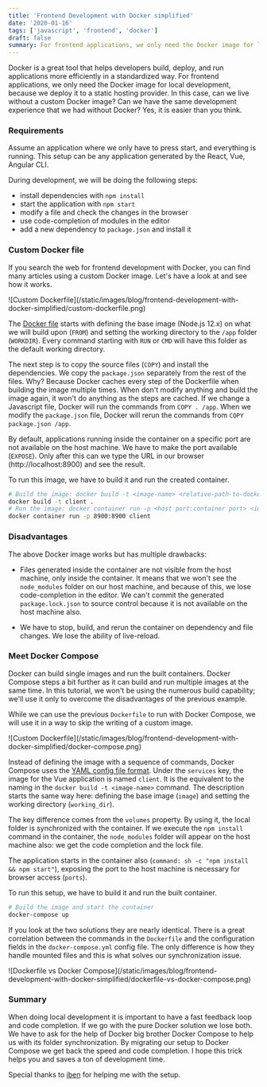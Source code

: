 ```yaml
---
title: 'Frontend Development with Docker simplified'
date: '2020-01-16'
tags: ['javascript', 'frontend', 'docker']
draft: false
summary: For frontend applications, we only need the Docker image for local development, because we deploy it to a static hosting provider. In this case, can we live without a custom Docker image? Can we have the same development experience that we had without Docker?
---
```


Docker is a great tool that helps developers build, deploy, and run applications more efficiently in a standardized way. For frontend applications, we only need the Docker image for local development, because we deploy it to a static hosting provider. In this case, can we live without a custom Docker image? Can we have the same development experience that we had without Docker? Yes, it is easier than you think.

### Requirements

Assume an application where we only have to press start, and everything is running. This setup can be any application generated by the React, Vue, Angular CLI.

During development, we will be doing the following steps:

- install dependencies with `npm install`
- start the application with `npm start`
- modify a file and check the changes in the browser
- use code-completion of modules in the editor
- add a new dependency to `package.json` and install it

### Custom Docker file

If you search the web for frontend development with Docker, you can find many articles using a custom Docker image. Let's have a look at and see how it works.

<div className="flex justify-center">
  ![Custom Dockerfile](/static/images/blog/frontend-development-with-docker-simplified/custom-dockerfile.png)
</div>

The [Docker file](https://github.com/vuesomedev/todomvc-vue/blob/master/Dockerfile) starts with defining the base image (Node.js 12.x) on what we will build upon (`FROM`) and setting the working directory to the `/app` folder (`WORKDIR`). Every command starting with `RUN` or `CMD` will have this folder as the default working directory.

The next step is to copy the source files (`COPY`) and install the dependencies. We copy the `package.json` separately from the rest of the files. Why? Because Docker caches every step of the Dockerfile when building the image multiple times. When don't modify anything and build the image again, it won't do anything as the steps are cached. If we change a Javascript file, Docker will run the commands from `COPY . /app`. When we modify the `package.json` file, Docker will rerun the commands from `COPY package.json /app`.

By default, applications running inside the container on a specific port are not available on the host machine. We have to make the port available (`EXPOSE`). Only after this can we type the URL in our browser (http://localhost:8900) and see the result.

To run this image, we have to build it and run the created container.

```bash
# Build the image: docker build -t <image-name> <relative-path-to-dockerfile>
docker build -t client .
# Run the image: docker container run -p <host port:container port> <image-name>
docker container run -p 8900:8900 client
```

### Disadvantages

The above Docker image works but has multiple drawbacks:

- Files generated inside the container are not visible from the host machine, only inside the container. It means that we won't see the `node_modules` folder on our host machine, and because of this, we lose code-completion in the editor. We can't commit the generated `package.lock.json` to source control because it is not available on the host machine also.

- We have to stop, build, and rerun the container on dependency and file changes. We lose the ability of live-reload.

### Meet Docker Compose

Docker can build single images and run the built containers. Docker Compose steps a bit further as it can build and run multiple images at the same time. In this tutorial, we won't be using the numerous build capability; we'll use it only to overcome the disadvantages of the previous example.

While we can use the previous `Dockerfile` to run with Docker Compose, we will use it in a way to skip the writing of a custom image.

<div className="flex justify-center">
  ![Custom Dockerfile](/static/images/blog/frontend-development-with-docker-simplified/docker-compose.png)
</div>

Instead of defining the image with a sequence of commands, Docker Compose uses the [YAML config file format](https://github.com/vuesomedev/todomvc-vue/blob/master/docker-compose.yml). Under the `services` key, the image for the Vue application is named `client`. It is the equivalent to the naming in the `docker build -t <image-name>` command. The description starts the same way here: defining the base image (`image`) and setting the working directory (`working_dir`).

The key difference comes from the `volumes` property. By using it, the local folder is synchronized with the container. If we execute the `npm install` command in the container, the `node_modules` folder will appear on the host machine also: we get the code completion and the lock file.

The application starts in the container also (`command: sh -c "npm install && npm start"`), exposing the port to the host machine is necessary for browser access (`ports`).

To run this setup, we have to build it and run the built container.

```bash
# Build the image and start the container
docker-compose up
```

If you look at the two solutions they are nearly identical. There is a great correlation between the commands in the `Dockerfile` and the configuration fields in the `docker-compose.yml` config file. The only difference is how they handle mounted files and this is what solves our synchronization issue.

<div className="flex justify-center">
  ![Dockerfile vs Docker Compose](/static/images/blog/frontend-development-with-docker-simplified/dockerfile-vs-docker-compose.png)
</div>

### Summary

When doing local development it is important to have a fast feedback loop and code completion. If we go with the pure Docker solution we lose both. We have to ask for the help of Docker big brother Docker Compose to help us with its folder synchronization. By migrating our setup to Docker Compose we get back the speed and code completion. I hope this trick helps you and saves a ton of development time.

Special thanks to [iben](https://twitter.com/iben12) for helping me with the setup.
